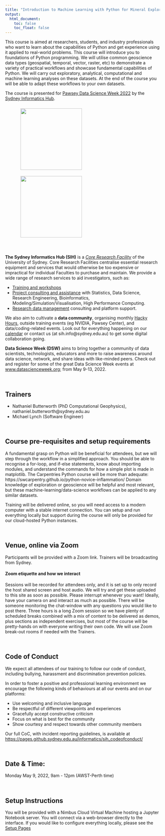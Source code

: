 ```yaml
---
title: "Introduction to Machine Learning with Python for Mineral Exploration"
output:
  html_document:
    toc: false
    toc_float: false
---
```



This course is aimed at researchers, students, and industry professionals who want to learn about the capabilities of Python and get experience using it applied to real-world problems. This course will introduce you to foundations of Python programming. We will utilise common geoscience data types (geospatial, temporal, vector, raster, etc) to demonstrate a variety of practical workflows and showcase fundamental capabilities of Python. We will carry out exploratory, analytical, computational and machine learning analyses on these datasets. At the end of the course you will be able to adapt these workflows to your own datasets. 

The course is presented for <a href="https://datascienceweek.org/">Pawsey Data Science Week 2022</a> by the <a href="https://www.sydney.edu.au/research/facilities/sydney-informatics-hub.html">Sydney Informatics Hub</a>.

<figure>
  
  <a href="https://datascienceweek.org/">
  <img src="figs/pawsey-logo-beige.webp" style="margin:10px;width:200px"/>
  </a>
  <a href="https://www.sydney.edu.au/research/facilities/sydney-informatics-hub.html">
  <img src="figs/SIH_logo.jpg" style="margin:10px;width:200px"/>
  </a>
</figure>

<br>

**The Sydney Informatics Hub (SIH)** is a _[Core Research Facility](https://sydney.edu.au/research/facilities.html)_ of the University of Sydney. Core Research Facilities centralise essential research equipment and services that would otherwise be too expensive or impractical for individual Faculties to purchase and maintain. We provide a wide range of research services to aid investigators, such as:

* [Training and workshops](https://sydney.edu.au/research/facilities/sydney-informatics-hub/workshops-and-training.html)
* [Project consulting and assistance](https://sydney.edu.au/research/facilities/sydney-informatics-hub/project-support.html) with Statistics, Data Science, Research Engineering, Bioinformatics, Modeling/Simulation/Visualisation, High Performance Computing.
* [Research data management](https://sydney.edu.au/research/facilities/sydney-informatics-hub/digital-research-infrastructure.html) consulting and platform support.

We also aim to cultivate a **data community**, organising monthly [Hacky Hours](https://sydney.edu.au/research/facilities/sydney-informatics-hub/workshops-and-training/hacky-hour.html), outside training events (eg NVIDIA, Pawsey Center), and data/coding-related events. Look out for everything happening on our [calendar](https://www.sydney.edu.au/research/facilities/sydney-informatics-hub/workshops-and-training/training-calendar.html) or contact us (at sih.info@sydney.edu.au) to get some digital collaboration going.

**Data Science Week (DSW)** aims to bring together a community of data scientists, technologists, educators and more to raise awareness around data science, network, and share ideas with like-minded peers. Check out and register for some of the great Data Science Week events at [www.datascienceweek.org](https://datascienceweek.org); from May 9-13, 2022.


<br>

## Trainers

* Nathaniel Butterworth (PhD Computational Geophysics), nathaniel.butterworth@sydney.edu.au
* Michael Lynch (Software Engineer)

<br>

## Course pre-requisites and setup requirements

A fundamental grasp on Python will be beneficial for attendees,  but we will step through the workflow in a simplified approach. You should be able to recognise a for-loop, and if-else statements, know about importing modules, and understand the commands for how a simple plot is made in matplotlib. The Carpentries Python course will be more than adequate: https://swcarpentry.github.io/python-novice-inflammation/
Domain knowledge of exploration or geoscience will be helpful and most relevant, but these machine-learning/data-science workflows can be applied to any similar datasets.

Training will be delivered online, so you will need access to a modern computer with a stable internet connection. You can setup and run everything locally but support during the course will only be provided for our cloud-hosted Python instances.

<br>

## Venue, online via Zoom
Participants will be provided with a Zoom link. Trainers will be broadcasting from Sydney.

#### Zoom etiquette and how we interact
Sessions will be recorded for attendees only, and it is set up to only record the host shared screen and host audio. We will try and get these uploaded to this site as soon as possible. Please interrupt whenever you want! Ideally, have your camera on and interact as much as possible. There will be someone monitoring the chat-window with any questions you would like to post there.  Three hours is a long Zoom session so we have plenty of scheduled breaks combined with a mix of content to be delivered as demos, plus sections as independent exercises, but most of the course will be pretty-hands on with everyone writing their own code. We will use Zoom break-out rooms if needed with the Trainers.

<br>

## Code of Conduct
We expect all attendees of our training to follow our code of conduct, including bullying, harassment and discrimination prevention policies.

In order to foster a positive and professional learning environment we encourage the following kinds of behaviours at all our events and on our platforms:

* Use welcoming and inclusive language
* Be respectful of different viewpoints and experiences
* Gracefully accept constructive criticism
* Focus on what is best for the community
* Show courtesy and respect towards other community members

Our full CoC, with incident reporting guidelines, is available at [https://pages.github.sydney.edu.au/informatics/sih_codeofconduct/](https://pages.github.sydney.edu.au/informatics/sih_codeofconduct/)

<br>

## Date & Time:	

Monday May 9, 2022, 9am - 12pm (AWST-Perth time)

<br>

## Setup Instructions

You will be provided with a Nimbus Cloud Virtual Machine hosting a Jupyter Notebook server. You will connect via a web-browser directly to the interface. If you would like to configure everything locally, please see the [Setup Pages](setup)








